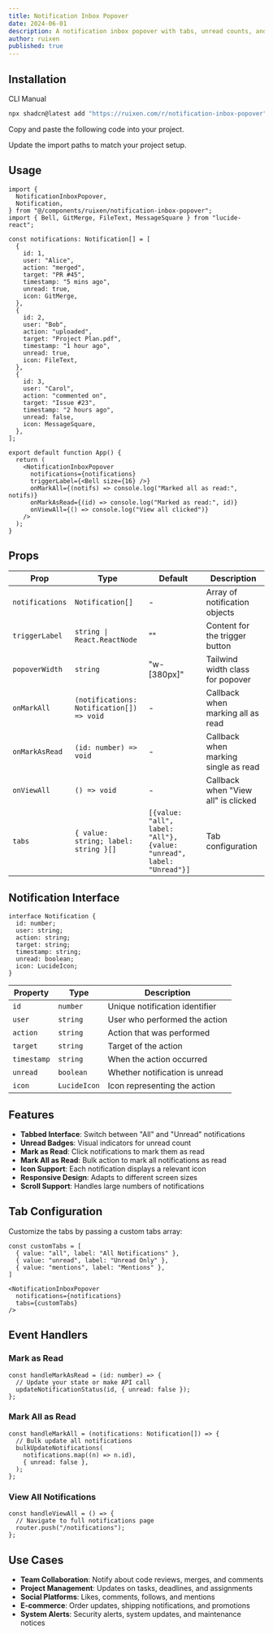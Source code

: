 ```yaml
---
title: Notification Inbox Popover
date: 2024-06-01
description: A notification inbox popover with tabs, unread counts, and mark as read functionality.
author: ruixen
published: true
---
```


<ComponentPreview name="notification-inbox-popover-demo" />

## Installation

<Tabs defaultValue="cli">

<TabsList>
  <TabsTrigger value="cli">CLI</TabsTrigger>
  <TabsTrigger value="manual">Manual</TabsTrigger>
</TabsList>
<TabsContent value="cli">

```bash
npx shadcn@latest add "https://ruixen.com/r/notification-inbox-popover"
```

</TabsContent>

<TabsContent value="manual">

<Steps>

<Step>Copy and paste the following code into your project.</Step>

<ComponentSource name="notification-inbox-popover" />

<Step>Update the import paths to match your project setup.</Step>

</Steps>

</TabsContent>

</Tabs>

## Usage

```tsx
import {
  NotificationInboxPopover,
  Notification,
} from "@/components/ruixen/notification-inbox-popover";
import { Bell, GitMerge, FileText, MessageSquare } from "lucide-react";

const notifications: Notification[] = [
  {
    id: 1,
    user: "Alice",
    action: "merged",
    target: "PR #45",
    timestamp: "5 mins ago",
    unread: true,
    icon: GitMerge,
  },
  {
    id: 2,
    user: "Bob",
    action: "uploaded",
    target: "Project Plan.pdf",
    timestamp: "1 hour ago",
    unread: true,
    icon: FileText,
  },
  {
    id: 3,
    user: "Carol",
    action: "commented on",
    target: "Issue #23",
    timestamp: "2 hours ago",
    unread: false,
    icon: MessageSquare,
  },
];

export default function App() {
  return (
    <NotificationInboxPopover
      notifications={notifications}
      triggerLabel={<Bell size={16} />}
      onMarkAll={(notifs) => console.log("Marked all as read:", notifs)}
      onMarkAsRead={(id) => console.log("Marked as read:", id)}
      onViewAll={() => console.log("View all clicked")}
    />
  );
}
```

## Props

| Prop            | Type                                      | Default                                                              | Description                          |
| --------------- | ----------------------------------------- | -------------------------------------------------------------------- | ------------------------------------ |
| `notifications` | `Notification[]`                          | -                                                                    | Array of notification objects        |
| `triggerLabel`  | `string \| React.ReactNode`               | ""                                                                   | Content for the trigger button       |
| `popoverWidth`  | `string`                                  | "w-[380px]"                                                          | Tailwind width class for popover     |
| `onMarkAll`     | `(notifications: Notification[]) => void` | -                                                                    | Callback when marking all as read    |
| `onMarkAsRead`  | `(id: number) => void`                    | -                                                                    | Callback when marking single as read |
| `onViewAll`     | `() => void`                              | -                                                                    | Callback when "View all" is clicked  |
| `tabs`          | `{ value: string; label: string }[]`      | `[{value: "all", label: "All"}, {value: "unread", label: "Unread"}]` | Tab configuration                    |

## Notification Interface

```tsx
interface Notification {
  id: number;
  user: string;
  action: string;
  target: string;
  timestamp: string;
  unread: boolean;
  icon: LucideIcon;
}
```

| Property    | Type         | Description                    |
| ----------- | ------------ | ------------------------------ |
| `id`        | `number`     | Unique notification identifier |
| `user`      | `string`     | User who performed the action  |
| `action`    | `string`     | Action that was performed      |
| `target`    | `string`     | Target of the action           |
| `timestamp` | `string`     | When the action occurred       |
| `unread`    | `boolean`    | Whether notification is unread |
| `icon`      | `LucideIcon` | Icon representing the action   |

## Features

- **Tabbed Interface**: Switch between "All" and "Unread" notifications
- **Unread Badges**: Visual indicators for unread count
- **Mark as Read**: Click notifications to mark them as read
- **Mark All as Read**: Bulk action to mark all notifications as read
- **Icon Support**: Each notification displays a relevant icon
- **Responsive Design**: Adapts to different screen sizes
- **Scroll Support**: Handles large numbers of notifications

## Tab Configuration

Customize the tabs by passing a custom tabs array:

```tsx
const customTabs = [
  { value: "all", label: "All Notifications" },
  { value: "unread", label: "Unread Only" },
  { value: "mentions", label: "Mentions" },
]

<NotificationInboxPopover
  notifications={notifications}
  tabs={customTabs}
/>
```

## Event Handlers

### Mark as Read

```tsx
const handleMarkAsRead = (id: number) => {
  // Update your state or make API call
  updateNotificationStatus(id, { unread: false });
};
```

### Mark All as Read

```tsx
const handleMarkAll = (notifications: Notification[]) => {
  // Bulk update all notifications
  bulkUpdateNotifications(
    notifications.map((n) => n.id),
    { unread: false },
  );
};
```

### View All Notifications

```tsx
const handleViewAll = () => {
  // Navigate to full notifications page
  router.push("/notifications");
};
```

## Use Cases

- **Team Collaboration**: Notify about code reviews, merges, and comments
- **Project Management**: Updates on tasks, deadlines, and assignments
- **Social Platforms**: Likes, comments, follows, and mentions
- **E-commerce**: Order updates, shipping notifications, and promotions
- **System Alerts**: Security alerts, system updates, and maintenance notices
